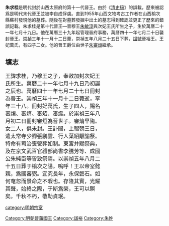'''朱求桂'''{{BD||1593年|1630年|catIdx=Z朱求桂}}是明代封於山西太原府的第十一代晉王。由於《[[清史稿|清史稿]]》的誤載，歷來被認爲是明代末代晉王並被李自成俘虜。直到1955年山西文物考古工作者在山西榆次縣蘇村發現他的墓葬。隨後在對墓葬發掘中出土的墓志得到確認並更正了歷來的錯誤記載。朱求桂是第十代晉王—晉穆王[[朱敏淳|朱敏淳]]與次妃王氏所生之子，生於萬曆二十一年七月十九日。他在萬曆三十九年起管理晉府事務，萬曆四十一年七月二十日襲封晉王。[[崇禎|崇禎]]三年十一月十二日薨，崇禎五年八月二十五日下葬，[[諡號|諡號]]晉裕王。王妃萬氏，有四子二女。他的晉王爵位由世子[[朱審烜|朱審烜]]繼承。

==壙志==
<div class="NavFrame" style="text-align: left; width:60%">
{{HideH|<big>大明晉裕王壙志
</big>}}
<big>王諱求桂，乃穆王之子，奉敕加封次妃王氏所生。萬曆二十一年七月十九日乃初誕之辰也。萬曆四十一年七月二十七日冊封為晉王。崇禎三年十一月十二日薨逝，享年三十八。冊封妃萬氏，生子四人，賜名審烜、審焴、審炤、審烻。於崇禎三年八月初二日冊封審烜為晉世子。審焴早殤。女二人，俱未封。王訃聞，上輟朝三日，遣太常寺少卿張鵬雲、行人葉紹顒諭祭。特命有司治喪營葬如制。東宮并賜祭典，及在京文武百官禮部尚書李騰芳等、成國公朱純臣等皆致祭焉。以崇禎五年八月二十五日葬于榆次之陽。嗚呼！王以帝室懿親，爲國蕃弼。宜究長年，永保磐石。如何奄忽而景命之不暇也。存隆其實，光耀其聲，始終之際，于斯爲榮，王可以瞑矣。千秋不朽，敬勒貞珉。</big>
{{HideF}}
</div>



{{s-start}}
{{s-before|父穆王[[朱敏淳|朱敏淳]]}}
{{s-ttl|title=[[明朝藩王列表_(晉王系)|明晉國國王]]|years=1613年－1630年}}
{{s-aft|after=子[[朱審烜|朱審烜]]}}
{{end}}

[[category:明朝宗室|category:明朝宗室]]
[[Category:明朝晉藩國王|Category:明朝晉藩國王]]
[[Category:諡裕|Category:諡裕]]
[[Category:朱姓|Category:朱姓]]
